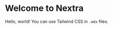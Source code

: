 # Welcome to Nextra

Hello, world! You can use <span className="text-sky-400">Tailwind CSS</span> in `.mdx` files.
